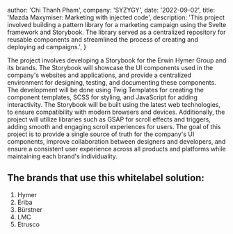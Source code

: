 
  author: 'Chi Thanh Pham',
  company: 'SYZYGY',
  date: '2022-09-02',
  title: 'Mazda Maxymiser: Marketing with injected code',
  description:
    'This project involved building a pattern library for a marketing campaign using the Svelte framework and Storybook. The library served as a centralized repository for reusable components and streamlined the process of creating and deploying ad campaigns.',
}


The project involves developing a Storybook for the Erwin Hymer Group and its brands. 
The Storybook will showcase the UI components used in the company's websites and applications, 
and provide a centralized environment for designing, testing, and documenting these components.
The development will be done using Twig Templates for creating the component templates, 
SCSS for styling, and JavaScript for adding interactivity. 
The Storybook will be built using the latest web technologies, to ensure compatibility with modern browsers and devices. 
Additionally, the project will utilize libraries such as GSAP for scroll effects and triggers, 
adding smooth and engaging scroll experiences for users.
The goal of this project is to provide a single source of truth for the company's UI components, 
improve collaboration between designers and developers, 
and ensure a consistent user experience across all products and platforms while maintaining each brand's individuality.



## The brands that use this whitelabel solution:
1. Hymer
2. Eriba
3. Bürstner
4. LMC
5. Etrusco
